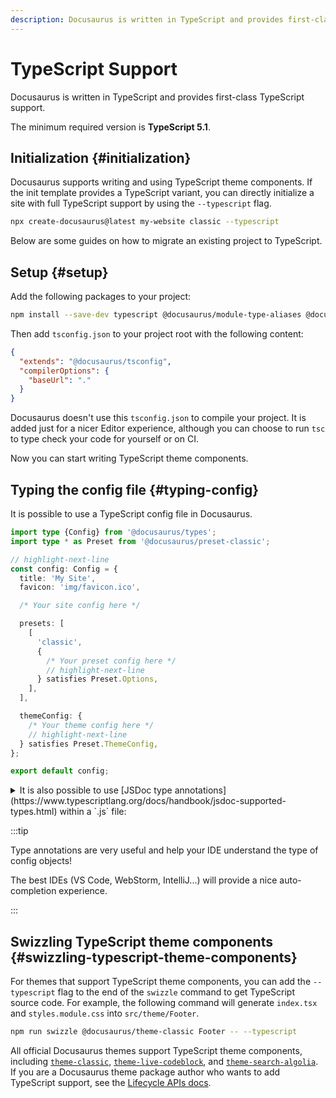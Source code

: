 ```yaml
---
description: Docusaurus is written in TypeScript and provides first-class TypeScript support.
---
```


# TypeScript Support

Docusaurus is written in TypeScript and provides first-class TypeScript support.

The minimum required version is **TypeScript 5.1**.

## Initialization {#initialization}

Docusaurus supports writing and using TypeScript theme components. If the init template provides a TypeScript variant, you can directly initialize a site with full TypeScript support by using the `--typescript` flag.

```bash
npx create-docusaurus@latest my-website classic --typescript
```

Below are some guides on how to migrate an existing project to TypeScript.

## Setup {#setup}

Add the following packages to your project:

```bash npm2yarn
npm install --save-dev typescript @docusaurus/module-type-aliases @docusaurus/tsconfig @docusaurus/types
```

Then add `tsconfig.json` to your project root with the following content:

```json title="tsconfig.json"
{
  "extends": "@docusaurus/tsconfig",
  "compilerOptions": {
    "baseUrl": "."
  }
}
```

Docusaurus doesn't use this `tsconfig.json` to compile your project. It is added just for a nicer Editor experience, although you can choose to run `tsc` to type check your code for yourself or on CI.

Now you can start writing TypeScript theme components.

## Typing the config file {#typing-config}

It is possible to use a TypeScript config file in Docusaurus.

```ts title="docusaurus.config.ts"
import type {Config} from '@docusaurus/types';
import type * as Preset from '@docusaurus/preset-classic';

// highlight-next-line
const config: Config = {
  title: 'My Site',
  favicon: 'img/favicon.ico',

  /* Your site config here */

  presets: [
    [
      'classic',
      {
        /* Your preset config here */
        // highlight-next-line
      } satisfies Preset.Options,
    ],
  ],

  themeConfig: {
    /* Your theme config here */
    // highlight-next-line
  } satisfies Preset.ThemeConfig,
};

export default config;
```

<details>
  <summary>It is also possible to use [JSDoc type annotations](https://www.typescriptlang.org/docs/handbook/jsdoc-supported-types.html) within a `.js` file:</summary>

By default, the Docusaurus TypeScript config does not type-check JavaScript files.

The `// @ts-check` comment ensures the config file is properly type-checked when running `npx tsc`.

```js title="docusaurus.config.js"
// highlight-next-line
// @ts-check

// highlight-next-line
/** @type {import('@docusaurus/types').Config} */
const config = {
  tagline: 'Dinosaurs are cool',
  favicon: 'img/favicon.ico',

  /* Your site config here */

  presets: [
    [
      '@docusaurus/preset-classic',
      // highlight-next-line
      /** @type {import('@docusaurus/preset-classic').Options} */
      (
        {
          /* Your preset config here */
        }
      ),
    ],
  ],
  themeConfig:
    // highlight-next-line
    /** @type {import('@docusaurus/preset-classic').ThemeConfig} */
    (
      {
        /* Your theme config here */
      }
    ),
};

export default config;
```

</details>

:::tip

Type annotations are very useful and help your IDE understand the type of config objects!

The best IDEs (VS Code, WebStorm, IntelliJ...) will provide a nice auto-completion experience.

:::

## Swizzling TypeScript theme components {#swizzling-typescript-theme-components}

For themes that support TypeScript theme components, you can add the `--typescript` flag to the end of the `swizzle` command to get TypeScript source code. For example, the following command will generate `index.tsx` and `styles.module.css` into `src/theme/Footer`.

```bash npm2yarn
npm run swizzle @docusaurus/theme-classic Footer -- --typescript
```

All official Docusaurus themes support TypeScript theme components, including [`theme-classic`](./api/themes/theme-classic.mdx), [`theme-live-codeblock`](./api/themes/theme-live-codeblock.mdx), and [`theme-search-algolia`](./api/themes/theme-search-algolia.mdx). If you are a Docusaurus theme package author who wants to add TypeScript support, see the [Lifecycle APIs docs](./api/plugin-methods/extend-infrastructure.mdx#getTypeScriptThemePath).